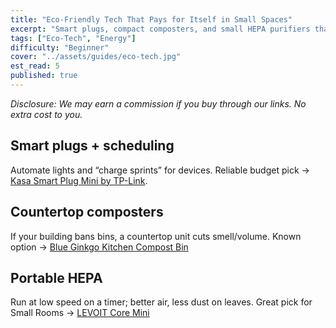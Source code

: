 ```yaml
---
title: "Eco‑Friendly Tech That Pays for Itself in Small Spaces"
excerpt: "Smart plugs, compact composters, and small HEPA purifiers that actually save money in condos."
tags: ["Eco‑Tech", "Energy"]
difficulty: "Beginner"
cover: "../assets/guides/eco-tech.jpg"
est_read: 5
published: true
---
```


_Disclosure: We may earn a commission if you buy through our links. No extra cost to you._

## Smart plugs + scheduling

Automate lights and “charge sprints” for devices. Reliable budget pick → [Kasa Smart Plug Mini by TP-Link](/go/kasa-hs103p2).

## Countertop composters

If your building bans bins, a countertop unit cuts smell/volume. Known option → [Blue Ginkgo Kitchen Compost Bin](/go/blue-gingko-kitchen-compost)

## Portable HEPA

Run at low speed on a timer; better air, less dust on leaves. Great pick for Small Rooms → [LEVOIT Core Mini](/go/levoit-lapc161wus)
